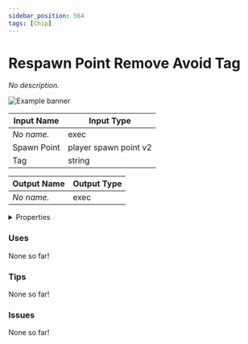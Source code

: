 ```yaml
---
sidebar_position: 564
tags: [Chip]
---
```


# Respawn Point Remove Avoid Tag

*No description.*



![Example banner](./assets/1a6a4fc0-6e4a-4768-abea-a71c10ffa612.svg)

| Input Name | Input Type |
|-----------|-----------|
| *No name.* | exec |
| Spawn Point | player spawn point v2 |
| Tag | string |

| Output Name | Output Type |
|-----------|-----------|
| *No name.* | exec |


<details>
  <summary>Properties</summary>
  <div>
    <div>
    <table>
      <thead>
        <tr>
          <th>Is beta required?</th>
          <th>❌</th>
        </tr>
        <tr>
          <th>Is this chip a trolling risk?</th>
          <th>❌</th>
        </tr>
        <tr>
          <th>Chip UUID</th>
          <th>1a6a4fc0-6e4a-4768-abea-a71c10ffa612</th>
        </tr>
      </thead>
    </table>
    </div>
  </div>
</details>

### Uses

None so far!

### Tips

None so far!

### Issues

None so far!